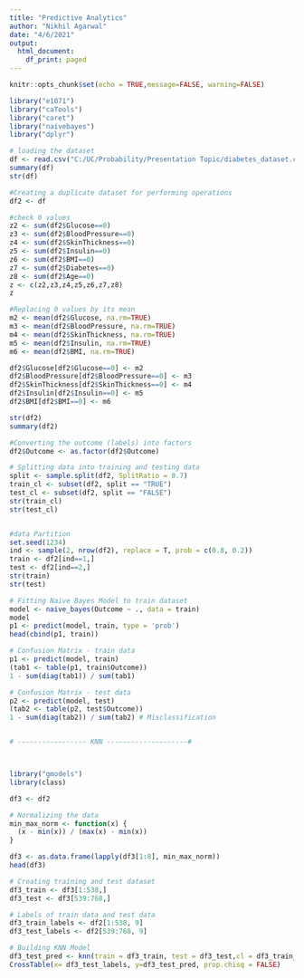 ---
title: "Predictive Analytics"
author: "Nikhil Agarwal"
date: "4/6/2021"
output:
  html_document:
    df_print: paged
---

```{r setup, include=FALSE}
knitr::opts_chunk$set(echo = TRUE,message=FALSE, warning=FALSE)
```


```{r cars}
library("e1071")
library("caTools")
library("caret")
library("naivebayes")
library("dplyr")

# loading the dataset
df <- read.csv("C:/UC/Probability/Presentation Topic/diabetes_dataset.csv")
summary(df)
str(df)

#Creating a duplicate dataset for performing operations
df2 <- df

#check 0 values
z2 <- sum(df2$Glucose==0)
z3 <- sum(df2$BloodPressure==0)
z4 <- sum(df2$SkinThickness==0) 
z5 <- sum(df2$Insulin==0) 
z6 <- sum(df2$BMI==0) 
z7 <- sum(df2$Diabetes==0) 
z8 <- sum(df2$Age==0) 
z <- c(z2,z3,z4,z5,z6,z7,z8) 
z

#Replacing 0 values by its mean
m2 <- mean(df2$Glucose, na.rm=TRUE)
m3 <- mean(df2$BloodPressure, na.rm=TRUE)
m4 <- mean(df2$SkinThickness, na.rm=TRUE)
m5 <- mean(df2$Insulin, na.rm=TRUE)
m6 <- mean(df2$BMI, na.rm=TRUE)

df2$Glucose[df2$Glucose==0] <- m2
df2$BloodPressure[df2$BloodPressure==0] <- m3
df2$SkinThickness[df2$SkinThickness==0] <- m4
df2$Insulin[df2$Insulin==0] <- m5
df2$BMI[df2$BMI==0] <- m6

str(df2)
summary(df2)

#Converting the outcome (labels) into factors
df2$Outcome <- as.factor(df2$Outcome)

# Splitting data into training and testing data 
split <- sample.split(df2, SplitRatio = 0.7)
train_cl <- subset(df2, split == "TRUE")
test_cl <- subset(df2, split == "FALSE")
str(train_cl)
str(test_cl)


#data Partition
set.seed(1234)
ind <- sample(2, nrow(df2), replace = T, prob = c(0.8, 0.2))
train <- df2[ind==1,]
test <- df2[ind==2,]
str(train)
str(test)

# Fitting Naive Bayes Model to train dataset
model <- naive_bayes(Outcome ~ ., data = train)
model
p1 <- predict(model, train, type = 'prob')
head(cbind(p1, train))

# Confusion Matrix - train data
p1 <- predict(model, train)
(tab1 <- table(p1, train$Outcome))
1 - sum(diag(tab1)) / sum(tab1)

# Confusion Matrix - test data
p2 <- predict(model, test)
(tab2 <- table(p2, test$Outcome))
1 - sum(diag(tab2)) / sum(tab2) # Misclassification


# ----------------- KNN --------------------#



library("gmodels")
library(class)

df3 <- df2

# Normalizing the data
min_max_norm <- function(x) {
  (x - min(x)) / (max(x) - min(x))
}

df3 <- as.data.frame(lapply(df3[1:8], min_max_norm))
head(df3)

# Creating training and test dataset
df3_train <- df3[1:538,]
df3_test <- df3[539:768,]

# Labels of train data and test data
df3_train_labels <- df2[1:538, 9]
df3_test_labels <- df2[539:768, 9] 

# Building KNN Model
df3_test_pred <- knn(train = df3_train, test = df3_test,cl = df3_train_labels, k=28)
CrossTable(x= df3_test_labels, y=df3_test_pred, prop.chisq = FALSE)




```